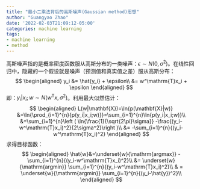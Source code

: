 ```yaml
---
title: "最小二乘法背后的高斯噪声(Gaussian method)思想"
author: "Guangyao Zhao"
date: '2022-02-03T21:09:12-05:00'
categories: machine learning
tags:
- machine learning
- method
---
```


高斯噪声指的是概率密度函数服从高斯分布的一类噪声：$\epsilon \sim N(0,\sigma^2)$。在线性回归中，隐藏的一个假设就是噪声（预测值和真实值之差）服从高斯分布：
$$
\begin{aligned}
y_i &= \hat{y_i} + \epsilon\\
&= w^\mathrm{T}x_i + \epsilon
\end{aligned}
$$
即：$y_i|x_i;w \sim N(w^\mathrm{T}x,\sigma^2)$。利用最大似然估计：
$$
\begin{aligned}
L(w|\mathbf{X})=\ln{p(\mathbf{X}|w)} &=\ln{\prod_{i=1}^{n}{p(y_i|x_i;w)}}=\sum_{i=1}^{n}\ln{p(y_i|x_i;w)}\\
&=\sum_{i=1}^{n}\left (  \ln{\frac{1}{\sqrt{2\pi}\sigma}} -\frac{(y_i-w^\mathrm{T}x_i)^2}{2\sigma^2}\right )\\
&= -\sum_{i=1}^{n}{(y_i-w^\mathrm{T}x_i)^2}
\end{aligned}
$$
求得目标函数：
$$
\begin{aligned}
\hat{w}&=\underset{w}{\mathrm{argmax}} -\sum_{i=1}^{n}{(y_i-w^\mathrm{T}x_i)^2}\\
&= \underset{w}{\mathrm{argmin}} \sum_{i=1}^{n}{(y_i-w^\mathrm{T}x_i)^2}\\
& = \underset{w}{\mathrm{argmin}} \sum_{i=1}^{n}{(y_i-\hat{y})^2}\\
\end{aligned}
$$




